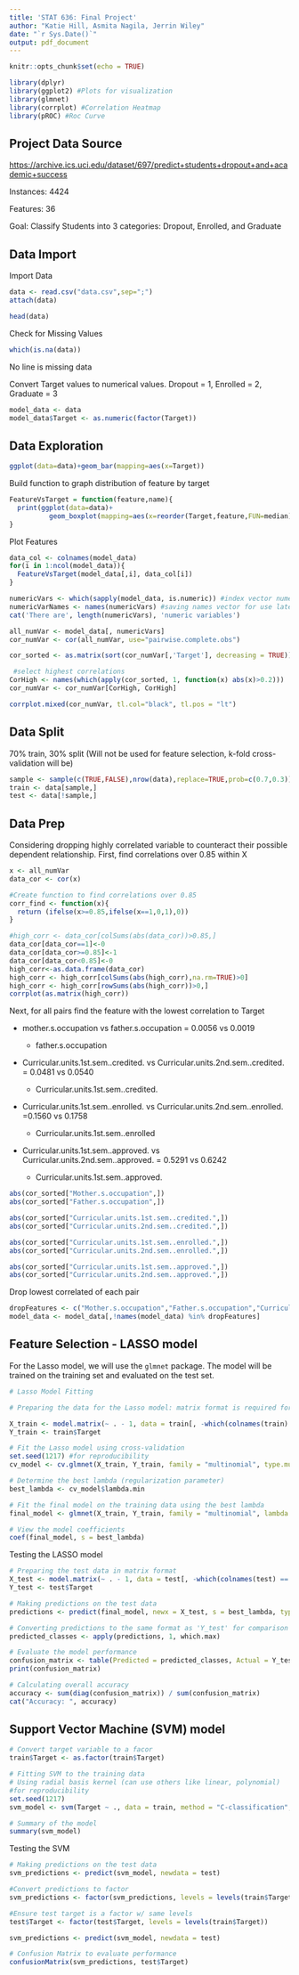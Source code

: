 ```yaml
---
title: 'STAT 636: Final Project'
author: "Katie Hill, Asmita Nagila, Jerrin Wiley"
date: "`r Sys.Date()`"
output: pdf_document
---
```


```r
knitr::opts_chunk$set(echo = TRUE)
```

```r
library(dplyr)
library(ggplot2) #Plots for visualization
library(glmnet)
library(corrplot) #Correlation Heatmap
library(pROC) #Roc Curve
```

## Project Data Source

<https://archive.ics.uci.edu/dataset/697/predict+students+dropout+and+academic+success>

Instances: 4424

Features: 36

Goal: Classify Students into 3 categories: Dropout, Enrolled, and Graduate

## Data Import

Import Data

```r
data <- read.csv("data.csv",sep=";")
attach(data)
```

```r
head(data)
```

Check for Missing Values

```r
which(is.na(data))
```

No line is missing data

Convert Target values to numerical values. Dropout = 1, Enrolled = 2, Graduate = 3

```r
model_data <- data
model_data$Target <- as.numeric(factor(Target))
```

## Data Exploration

```r
ggplot(data=data)+geom_bar(mapping=aes(x=Target))
```

Build function to graph distribution of feature by target

```r
FeatureVsTarget = function(feature,name){
  print(ggplot(data=data)+
          geom_boxplot(mapping=aes(x=reorder(Target,feature,FUN=median),y=feature))+xlab("Target")+ylab(name))
}
```

Plot Features

```r
data_col <- colnames(model_data)
for(i in 1:ncol(model_data)){
  FeatureVsTarget(model_data[,i], data_col[i])
}
```

```r
numericVars <- which(sapply(model_data, is.numeric)) #index vector numeric variables
numericVarNames <- names(numericVars) #saving names vector for use later on
cat('There are', length(numericVars), 'numeric variables')
```

```r

all_numVar <- model_data[, numericVars]
cor_numVar <- cor(all_numVar, use="pairwise.complete.obs")

cor_sorted <- as.matrix(sort(cor_numVar[,'Target'], decreasing = TRUE))

 #select highest correlations
CorHigh <- names(which(apply(cor_sorted, 1, function(x) abs(x)>0.2)))
cor_numVar <- cor_numVar[CorHigh, CorHigh]

corrplot.mixed(cor_numVar, tl.col="black", tl.pos = "lt")
```

## Data Split

70% train, 30% split (Will not be used for feature selection, k-fold cross-validation will be)

```r
sample <- sample(c(TRUE,FALSE),nrow(data),replace=TRUE,prob=c(0.7,0.3))
train <- data[sample,]
test <- data[!sample,]
```

## Data Prep

Considering dropping highly correlated variable to counteract their possible dependent relationship. First, find correlations over 0.85 within X

```r

x <- all_numVar
data_cor <- cor(x)

#Create function to find correlations over 0.85
corr_find <- function(x){
  return (ifelse(x>=0.85,ifelse(x==1,0,1),0))
}

#high_corr <- data_cor[colSums(abs(data_cor))>0.85,]
data_cor[data_cor==1]<-0
data_cor[data_cor>=0.85]<-1
data_cor[data_cor<0.85]<-0
high_corr<-as.data.frame(data_cor)
high_corr <- high_corr[colSums(abs(high_corr),na.rm=TRUE)>0]
high_corr <- high_corr[rowSums(abs(high_corr))>0,]
corrplot(as.matrix(high_corr))
```

Next, for all pairs find the feature with the lowest correlation to Target

-   mother.s.occupation vs father.s.occupation = 0.0056 vs 0.0019

    -   father.s.occupation

-   Curricular.units.1st.sem..credited. vs Curricular.units.2nd.sem..credited. = 0.0481 vs 0.0540

    -   Curricular.units.1st.sem..credited.

-   Curricular.units.1st.sem..enrolled. vs Curricular.units.2nd.sem..enrolled. =0.1560 vs 0.1758

    -   Curricular.units.1st.sem..enrolled

-   Curricular.units.1st.sem..approved. vs Curricular.units.2nd.sem..approved. = 0.5291 vs 0.6242

    -   Curricular.units.1st.sem..approved.

```r
abs(cor_sorted["Mother.s.occupation",])
abs(cor_sorted["Father.s.occupation",])

abs(cor_sorted["Curricular.units.1st.sem..credited.",])
abs(cor_sorted["Curricular.units.2nd.sem..credited.",])

abs(cor_sorted["Curricular.units.1st.sem..enrolled.",])
abs(cor_sorted["Curricular.units.2nd.sem..enrolled.",])

abs(cor_sorted["Curricular.units.1st.sem..approved.",])
abs(cor_sorted["Curricular.units.2nd.sem..approved.",])
```

Drop lowest correlated of each pair

```r
dropFeatures <- c("Mother.s.occupation","Father.s.occupation","Curricular.units.1st.sem..credited.","Curricular.units.2nd.sem..credited.","Curricular.units.1st.sem..enrolled.","Curricular.units.2nd.sem..enrolled.","Curricular.units.1st.sem..approved.","Curricular.units.2nd.sem..approved.")
model_data <- model_data[,!names(model_data) %in% dropFeatures]
```

## Feature Selection - LASSO model
For the Lasso model, we will use the `glmnet` package. The model will be trained on the training set and evaluated on the test set.

```r
# Lasso Model Fitting

# Preparing the data for the Lasso model: matrix format is required for glmn

X_train <- model.matrix(~ . - 1, data = train[, -which(colnames(train) == "Target")]) 
Y_train <- train$Target

# Fit the Lasso model using cross-validation 
set.seed(1217) #for reproducibility
cv_model <- cv.glmnet(X_train, Y_train, family = "multinomial", type.multinomial = "grouped")

# Determine the best lambda (regularization parameter)
best_lambda <- cv_model$lambda.min

# Fit the final model on the training data using the best lambda
final_model <- glmnet(X_train, Y_train, family = "multinomial", lambda = best_lambda, type.multinomial = "grouped")

# View the model coefficients
coef(final_model, s = best_lambda)

```
Testing the LASSO model
```r
# Preparing the test data in matrix format
X_test <- model.matrix(~ . - 1, data = test[, -which(colnames(test) == "Target")]) 
Y_test <- test$Target

# Making predictions on the test data
predictions <- predict(final_model, newx = X_test, s = best_lambda, type = "response")

# Converting predictions to the same format as 'Y_test' for comparison
predicted_classes <- apply(predictions, 1, which.max)

# Evaluate the model performance
confusion_matrix <- table(Predicted = predicted_classes, Actual = Y_test)
print(confusion_matrix)

# Calculating overall accuracy
accuracy <- sum(diag(confusion_matrix)) / sum(confusion_matrix)
cat("Accuracy: ", accuracy)

```
## Support Vector Machine (SVM) model

```r
# Convert target variable to a facor
train$Target <- as.factor(train$Target) 

# Fitting SVM to the training data
# Using radial basis kernel (can use others like linear, polynomial)
#for reproducibility
set.seed(1217)
svm_model <- svm(Target ~ ., data = train, method = "C-classification", kernel = "radial")

# Summary of the model
summary(svm_model)
```
Testing the SVM

```r
# Making predictions on the test data
svm_predictions <- predict(svm_model, newdata = test)

#Convert predictions to factor
svm_predictions <- factor(svm_predictions, levels = levels(train$Target))

#Ensure test target is a factor w/ same levels
test$Target <- factor(test$Target, levels = levels(train$Target))

svm_predictions <- predict(svm_model, newdata = test)

# Confusion Matrix to evaluate performance
confusionMatrix(svm_predictions, test$Target)
```

